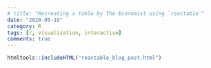 ```yaml
---
# title: "Recreating a table by The Economist using `reactable`"
date: "2020-05-19"
category: R
tags: [r, visualization, interactive]
comments: true
---
```


```r
htmltools::includeHTML("reactable_blog_post.html")
```